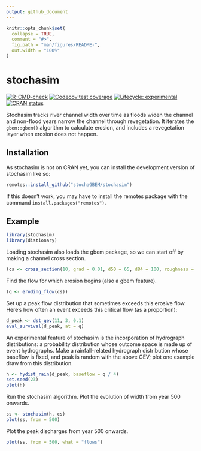 ```yaml
---
output: github_document
---
```


<!-- README.md is generated from README.Rmd. Please edit that file -->

```r
knitr::opts_chunk$set(
  collapse = TRUE,
  comment = "#>",
  fig.path = "man/figures/README-",
  out.width = "100%"
)
```

# stochasim

<!-- badges: start -->
[![R-CMD-check](https://github.com/stochaGBEM/stochasim/actions/workflows/R-CMD-check.yaml/badge.svg)](https://github.com/stochaGBEM/stochasim/actions/workflows/R-CMD-check.yaml)
[![Codecov test coverage](https://codecov.io/gh/stochaGBEM/stochasim/branch/main/graph/badge.svg)](https://app.codecov.io/gh/stochaGBEM/stochasim?branch=main)
[![Lifecycle: experimental](https://img.shields.io/badge/lifecycle-experimental-orange.svg)](https://lifecycle.r-lib.org/articles/stages.html#experimental)
[![CRAN status](https://www.r-pkg.org/badges/version/stochasim)](https://CRAN.R-project.org/package=stochasim)
<!-- badges: end -->

Stochasim tracks river channel width over time as floods widen the channel and non-flood years narrow the channel through revegetation. It iterates the `gbem::gbem()` algorithm to calculate erosion, and includes a revegetation layer when erosion does not happen.

## Installation

As stochasim is not on CRAN yet, you can install the development version of stochasim like so:

``` r
remotes::install_github("stochaGBEM/stochasim")
```

If this doesn't work, you may have to install the remotes package with the command `install.packages("remotes")`.

## Example

```r
library(stochasim)
library(distionary)
```

Loading stochasim also loads the gbem package, so we can start off by making a channel cross section.

```r
(cs <- cross_section(10, grad = 0.01, d50 = 65, d84 = 100, roughness = 0.01))
```

Find the flow for which erosion begins (also a gbem feature).

```r
(q <- eroding_flow(cs))
```

Set up a peak flow distribution that sometimes exceeds this erosive flow. Here's how often an event exceeds this critical flow (as a proportion):

```r
d_peak <- dst_gev(11, 3, 0.1)
eval_survival(d_peak, at = q)
```

An experimental feature of stochasim is the incorporation of hydrograph distributions: a probability distribution whose outcome space is made up of event hydrographs. Make a rainfall-related hydrograph distribution whose baseflow is fixed, and peak is random with the above GEV; plot one example draw from this distribution.

```r
h <- hydist_rain(d_peak, baseflow = q / 4)
set.seed(23)
plot(h)
```

Run the stochasim algorithm. Plot the evolution of width from year 500 onwards.

```r
ss <- stochasim(h, cs)
plot(ss, from = 500)
```

Plot the peak discharges from year 500 onwards.

```r
plot(ss, from = 500, what = "flows")
```


